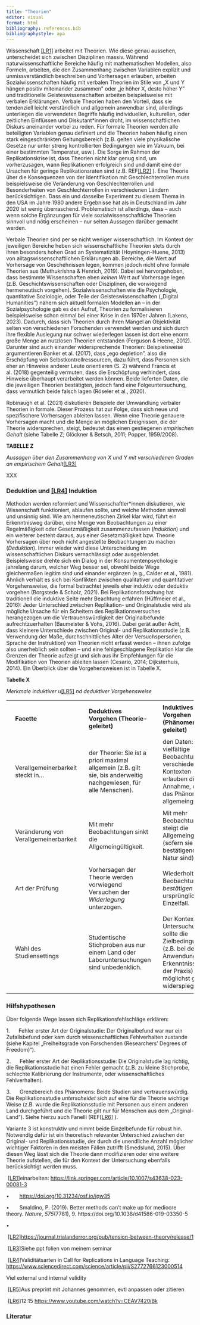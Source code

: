 ```yaml
---
title: "Theorien"
editor: visual
format: html
bibliography: references.bib
bibliographystyle: apa
---
```


Wissenschaft [\[LR1\]](#_msocom_1) arbeitet mit Theorien. Wie diese genau aussehen, unterscheidet sich zwischen Disziplinen massiv. Während naturwissenschaftliche Bereiche häufig mit mathematischen Modellen, also Formeln, arbeiten, die den Zusammenhang zwischen Variablen explizit und unmissverständlich beschreiben und Vorhersagen erlauben, arbeiten Sozialwissenschaften häufig mit verbalen Theorien im Stile von „X und Y hängen positiv miteinander zusammen" oder „je höher X, desto höher Y" und traditionelle Geisteswissenschaften arbeiten beispielsweise mit verbalen Erklärungen. Verbale Theorien haben den Vorteil, dass sie tendenziell leicht verständlich und allgemein anwendbar sind, allerdings unterliegen die verwendeten Begriffe häufig individuellen, kulturellen, oder zeitlichen Einflüssen und Diskutant\*innen droht, im wissenschaftlichen Diskurs aneinander vorbei zu reden. Für formale Theorien werden alle beteiligten Variablen genau definiert und die Theorien haben häufig einen stark eingeschränkten Geltungsbereich (z.B. gelten viele physikalische Gesetze nur unter streng kontrollierten Bedingungen wie im Vakuum, bei einer bestimmten Temperatur, usw.). Die Sorge im Rahmen der Replikationskrise ist, dass Theorien nicht klar genug sind, um vorherzusagen, wann Replikationen erfolgreich sind und damit eine der Ursachen für geringe Replikationsraten sind (z.B. REF[\[LR2\]](#_msocom_2) ). Eine Theorie über die Konsequenzen von der Identifikation mit Geschlechterrollen muss beispielsweise die Veränderung von Geschlechterrollen und Besonderheiten von Geschlechterrollen in verschiedenen Ländern berücksichtigen. Dass ein und dasselbe Experiment zu diesem Thema in den USA im Jahre 1980 andere Ergebnisse hat als in Deutschland im Jahr 2020 ist wenig überraschend. Problematisch ist allerdings, dass -- auch wenn solche Ergänzungen für viele sozialwissenschaftliche Theorien sinnvoll und nötig erscheinen -- nur selten Aussagen darüber gemacht werden.

Verbale Theorien sind per se nicht weniger wissenschaftlich. Im Kontext der jeweiligen Bereiche heben sich wissenschaftliche Theorien stets durch ihren besonders hohen Grad an Systematizität (Hoyningen-Huene, 2013) von alltagswissenschaftlichen Erklärungen ab. Bereiche, die Wert auf Vorhersage von Geschehnissen legen, kommen jedoch nicht ohne formale Theorien aus (Muthukrishna & Henrich, 2019). Dabei sei hervorgehoben, dass bestimmte Wissenschaften eben *keinen Wert* auf Vorhersage legen (z.B. Geschichtswissenschaften oder Disziplinen, die vorwiegend hermeneutisch vorgehen). Sozialwissenschaften wie die Psychologie, quantitative Soziologie, oder Teile der Geisteswissenschaften („Digital Humanities") nähern sich aktuell formalen Modellen an -- in der Sozialpsychologie gab es den Aufruf, Theorien zu formalisieren beispielsweise schon einmal bei einer Krise in den 1970er Jahren (Lakens, 2023). Dadurch, dass sich Theorien durch ihren Mangel an Objektivität selten von verschiedenen Forschenden verwendet werden und sich durch ihre flexible Auslegung nur schwer wiederlegen lassen ist dort eine enorm große Menge an nutzlosen Theorien entstanden (Ferguson & Heene, 2012). Darunter sind auch einander widersprechende Theorien: Beispielsweise argumentieren Banker et al. (2017), dass „ego depletion", also die Erschöpfung von Selbstkontrollressourcen, dazu führt, dass Personen sich eher an Hinweise anderer Leute orientieren (S. 2) während Francis et al. (2018) gegenteilig vermuten, dass die Erschöpfung verhindert, dass Hinweise überhaupt verarbeitet werden können. Beide lieferten Daten, die die jeweiligen Theorien bestätigten, jedoch fand eine Folgeuntersuchung, dass vermutlich beide falsch lagen (Röseler et al., 2020).

Robinaugh et al. (2021) diskutieren Beispiele der Umwandlung verbaler Theorien in formale. Dieser Prozess hat zur Folge, dass sich neue und spezifischere Vorhersagen ableiten lassen. Wenn eine Theorie genauere Vorhersagen macht und die Menge an möglichen Ereignissen, die der Theorie widersprechen, steigt, bedeutet das einen gestiegenen *empirischen Gehalt* (siehe Tabelle Z; Glöckner & Betsch, 2011; Popper, 1959/2008).

**TABELLE Z**

*Aussagen über den Zusammenhang von X und Y mit verschiedenen Graden an empirischem Gehalt*[\[LR3\]](#_msocom_3) 

XXX

### Deduktion und [\[LR4\]](#_msocom_4) Induktion

Methoden werden reformiert und Wissenschaftler\*innen diskutieren, wie Wissenschaft funktioniert, ablaufen sollte, und welche Methoden sinnvoll und unsinnig sind. Wie am hermeneutischen Zirkel klar wird, führt ein Erkenntnisweg darüber, eine Menge von Beobachtungen zu einer Regelmäßigkeit oder Gesetzmäßigkeit zusammenzufassen (*Induktion*) und ein weiterer besteht daraus, aus einer Gesetzmäßigkeit bzw. Theorie Vorhersagen über noch nicht angestellte Beobachtungen zu machen (*Deduktion*). Immer wieder wird diese Unterscheidung im wissenschaftlichen Diskurs vernachlässigt oder ausgeblendet. Beispielsweise drehte sich ein Dialog in der Konsumentenpsychologie jahrelang darum, welcher Weg besser sei, obwohl beide Wege gleichermaßen legitim sind und einander ergänzen (e.g., Calder et al., 1981). Ähnlich verhält es sich bei Konflikten zwischen qualitativer und quantitativer Vorgehensweise, die formal betrachtet jeweils eher induktiv oder deduktiv vorgehen (Borgstede & Scholz, 2021). Bei Replikationsforschung hat traditionell die induktive Seite mehr Beachtung erfahren (Hüffmeier et al., 2016): Jeder Unterschied zwischen Replikation- und Originalstudie wird als mögliche Ursache für ein Scheitern des Replikationsversuches herangezogen um die Vertrauenswürdigkeit der Originalbefunde aufrechtzuerhalten (Baumeister & Vohs, 2016). Dabei gerät außer Acht, dass kleinere Unterschiede zwischen Original- und Replikationsstudie (z.B. Verwendung der Maße, durchschnittliches Alter der Versuchspersonen, Sprache der Instruktion) von Theorien nicht erfasst werden -- ihnen zufolge also unerheblich sein sollten -- und eine fehlgeschlagene Replikation klar die Grenzen der Theorie aufzeigt und sich aus ihr Empfehlungen für die Modifikation von Theorien ableiten lassen (Cesario, 2014; Dijksterhuis, 2014). Ein Überblick über die Vorgehensweisen ist in Tabelle X.

**Tabelle X**

*Merkmale induktiver u*[\[LR5\]](#_msocom_5) *nd deduktiver Vorgehensweise*

|     |                                       |     |                                                                                                                   |     |                                                                                                                                              |     |
|-----|---------------------------------------|-----|-------------------------------------------------------------------------------------------------------------------|-----|----------------------------------------------------------------------------------------------------------------------------------------------|-----|
|     |                                       |     |                                                                                                                   |     |                                                                                                                                              |     |
|     | **Facette**                           |     | **Deduktives Vorgehen (Theorie-geleitet)**                                                                        |     | **Induktives Vorgehen (Phänomen-geleitet)**                                                                                                  |     |
|     |                                       |     |                                                                                                                   |     |                                                                                                                                              |     |
|     | Verallgemeinerbarkeit steckt in...    |     | der Theorie: Sie ist a priori maximal allgemein (z.B. gilt sie, bis anderweitig nachgewiesen, für alle Menschen). |     | den Daten: Erst vielfältige Beobachtungen in verschiedenen Kontexten erlauben die Annahme, dass das Phänomen allgemeingültig ist.            |     |
|     |                                       |     |                                                                                                                   |     |                                                                                                                                              |     |
|     | Veränderung von Verallgemeinerbarkeit |     | Mit mehr Beobachtungen sinkt die Allgemeingültigkeit.                                                             |     | Mit mehr Beobachtungen steigt die Allgemeingültigkeit (sofern sie bestätigender Natur sind).                                                 |     |
|     |                                       |     |                                                                                                                   |     |                                                                                                                                              |     |
|     | Art der Prüfung                       |     | Vorhersagen der Theorie werden vorwiegend Versuchen der *Widerlegung* unterzogen.                                 |     | Wiederholte Beobachtungen *bestätigen* den ursprünglichen Einzelfall.                                                                        |     |
|     |                                       |     |                                                                                                                   |     |                                                                                                                                              |     |
|     | Wahl des Studiensettings              |     | Studentische Stichproben aus nur einem Land oder Laboruntersuchungen sind unbedenklich.                           |     | Der Kontext der Untersuchung sollte die Zielbedingungen (z.B. bei der Anwendung der Erkenntnisse in der Praxis) möglichst gut widerspiegeln. |     |
|     |                                       |     |                                                                                                                   |     |                                                                                                                                              |     |

### Hilfshypothesen

Über folgende Wege lassen sich Replikationsfehlschläge erklären:

1.      Fehler erster Art der Originalstudie: Der Originalbefund war nur ein Zufallsbefund oder kam durch wissenschaftliches Fehlverhalten zustande (siehe Kapitel „Freiheitsgrade von Forschenden (Researchers' Degrees of Freedom)").

2.      Fehler erster Art der Replikationsstudie: Die Originalstudie lag richtig, die Replikationsstudie hat einen Fehler gemacht (z.B. zu kleine Stichprobe, schlechte Kalibrierung der Instrumente, oder wissenschaftliches Fehlverhalten).

3.      Grenzbereich des Phänomens: Beide Studien sind vertrauenswürdig. Die Replikationsstudie *unterscheidet* sich auf eine für die Theorie wichtige Weise (z.B. wurde die Replikationsstudie mit Personen aus einem anderen Land durchgeführt und die Theorie gilt nur für Menschen aus dem „Original-Land"). Siehe hierzu auch Fanelli (REF[\[LR6\]](#_msocom_6) ).

Variante 3 ist konstruktiv und nimmt beide Einzelbefunde für robust hin. Notwendig dafür ist ein theoretisch relevanter Unterschied zwischen der Original- und Replikationsstudie, der durch die unendliche Anzahl möglicher wichtiger Faktoren in den meisten Fällen zutrifft (Smedslund, 2015). Über diesen Weg lässt sich die Theorie dann modifizieren oder eine weitere Theorie aufstellen, die für den Kontext der Untersuchung ebenfalls berücksichtigt werden muss.

 [\[LR1\]](#_msoanchor_1)einarbeiten: <https://link.springer.com/article/10.1007/s43638-023-00081-3>

•       <https://doi.org/10.31234/osf.io/jqw35>

•       Smaldino, P. (2019). Better methods can't make up for mediocre theory. *Nature*, *575*(7781), 9. https://doi.org/10.1038/d41586-019-03350-5

•        

 [\[LR2\]](#_msoanchor_2)<https://journal.trialanderror.org/pub/tension-between-theory/release/1>

 [\[LR3\]](#_msoanchor_3)Siehe ppt folien von meinem seminar

 [\[LR4\]](#_msoanchor_4)Validitätsarten in Call for Replications in Language Teaching: <https://www.sciencedirect.com/science/article/pii/S2772766123000514>

Viel external und internal validity

 [\[LR5\]](#_msoanchor_5)Aus preprint mit Johannes genommen, evtl anpassen oder zitieren

 [\[LR6\]](#_msoanchor_6)12:15 <https://www.youtube.com/watch?v=CEAV7420jBk>

### Literatur
